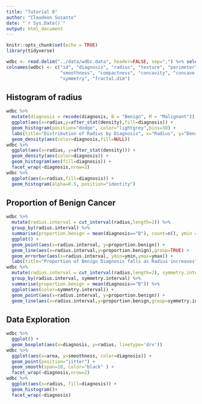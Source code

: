 ```yaml
---
title: "Tutorial 8"
author: "Claudeon Susanto"
date: "`r Sys.Date()`"
output: html_document
---
```


```r
knitr::opts_chunk$set(echo = TRUE)
library(tidyverse)
```
```r
wdbc <- read.delim("../data/wdbc.data", header=FALSE, sep=",") %>% select(1:12)
colnames(wdbc) <- c("id", "diagnosis", "radius", "texture", "perimeter", "area",
                    "smoothness", "compactness", "concavity", "concave.pts",
                    "symmetry", "fractal.dim")
```
## Histogram of radius 
```r
wdbc %>% 
  mutate(diagnosis = recode(diagnosis, B = "Benign", M = "Malignant")) %>%
  ggplot(aes(x=radius,y=after_stat(density),fill=diagnosis)) + 
  geom_histogram(position="dodge", color="lightgrey",bins=30) + 
  labs(title="Distribution of Radius by Diagnosis", x="Radius", y="Density") + 
  geom_density(aes(color=diagnosis,fill=NULL))
wdbc %>% 
  ggplot(aes(x=radius, y=after_stat(density))) + 
  geom_density(aes(color=diagnosis)) +
  geom_histogram(aes(fill=diagnosis)) + 
  facet_wrap(~diagnosis,nrow=2)
wdbc %>%
  ggplot(aes(x=radius,fill=diagnosis)) +
  geom_histogram(alpha=0.5, position="identity")
```

## Proportion of Benign Cancer
```r
wdbc %>%
  mutate(radius.interval = cut_interval(radius,length=2)) %>%
  group_by(radius.interval) %>%
  summarise(proportion.benign = mean(diagnosis=="B"), count=n(), ymin = proportion.benign - 1.96*sqrt(proportion.benign*(1-proportion.benign)/count), ymax=proportion.benign + 1.96*sqrt(proportion.benign*(1-proportion.benign)/count)) %>%
  ggplot() +
  geom_point(aes(x=radius.interval, y=proportion.benign)) + 
  geom_line(aes(x=radius.interval,y=proportion.benign),group=TRUE) + 
  geom_errorbar(aes(x=radius.interval, ymin=ymin,ymax=ymax)) +
  labs(title="Proportion of Benign Diagnosis falls as Radius increases", x="Radius intervals", y="Proportion of Benign cases")
wdbc %>%
  mutate(radius.interval = cut_interval(radius,length=2), symmetry.interval = cut_number(symmetry,2)) %>%
  group_by(radius.interval, symmetry.interval) %>%
  summarise(proportion.benign = mean(diagnosis=="B")) %>%
  ggplot(aes(color=symmetry.interval)) +
  geom_point(aes(x=radius.interval, y=proportion.benign)) + 
  geom_line(aes(x=radius.interval,y=proportion.benign,group=symmetry.interval),)
```

## Data Exploration
```r
wdbc %>%
  ggplot() +
  geom_boxplot(aes(x=diagnosis, y=radius, linetype='drv'))
wdbc %>%
  ggplot(aes(x=area, y=smoothness, color=diagnosis)) +
  geom_point(position="jitter") + 
  geom_smooth(span=10, color="black" ) + 
  facet_wrap(~diagnosis,nrow=2)
wdbc %>%
  ggplot(aes(x=radius, fill=diagnosis)) +
  geom_histogram()+
  facet_wrap(~diagnosis)
```